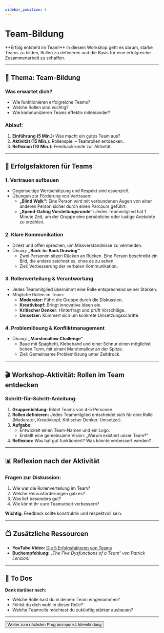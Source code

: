 ```yaml
---
sidebar_position: 5
---
```


# Team-Bildung

<Admonition type="info" icon="🤝">
  **Erfolg entsteht im Team!** In diesem Workshop geht es darum, starke Teams zu
  bilden, Rollen zu definieren und die Basis für eine erfolgreiche
  Zusammenarbeit zu schaffen.
</Admonition>

---

## 🎯 **Thema:** Team-Bildung

### **Was erwartet dich?**

- Wie funktionieren erfolgreiche Teams?
- Welche Rollen sind wichtig?
- Wie kommunizieren Teams effektiv miteinander?

### **Ablauf:**

1. **Einführung (5 Min.):** Was macht ein gutes Team aus?
2. **Aktivität (15 Min.):** Rollenspiel – Teamrollen entdecken.
3. **Reflexion (10 Min.):** Feedbackrunde zur Aktivität.

---

## 🧠 **Erfolgsfaktoren für Teams**

### **1. Vertrauen aufbauen**

- Gegenseitige Wertschätzung und Respekt sind essenziell.
- Übungen zur Förderung von Vertrauen:
  - **„Blind Walk“:** Eine Person wird mit verbundenen Augen von einer anderen Person sicher durch einen Parcours geführt.
  - **„Speed-Dating Vorstellungsrunde“:** Jedes Teammitglied hat 1 Minute Zeit, um der Gruppe eine persönliche oder lustige Anekdote zu erzählen.

### **2. Klare Kommunikation**

- Direkt und offen sprechen, um Missverständnisse zu vermeiden.
- Übung: **„Back-to-Back Drawing“**
  - Zwei Personen sitzen Rücken an Rücken. Eine Person beschreibt ein Bild, die andere zeichnet es, ohne es zu sehen.
  - Ziel: Verbesserung der verbalen Kommunikation.

### **3. Rollenverteilung & Verantwortung**

- Jedes Teammitglied übernimmt eine Rolle entsprechend seiner Stärken.
- Mögliche Rollen im Team:
  - **Moderator:** Führt die Gruppe durch die Diskussion.
  - **Kreativkopf:** Bringt innovative Ideen ein.
  - **Kritischer Denker:** Hinterfragt und prüft Vorschläge.
  - **Umsetzer:** Kümmert sich um konkrete Umsetzungsschritte.

### **4. Problemlösung & Konfliktmanagement**

- Übung: **„Marshmallow Challenge“**
  - Baue mit Spaghetti, Klebeband und einer Schnur einen möglichst hohen Turm, mit einem Marshmallow an der Spitze.
  - Ziel: Gemeinsame Problemlösung unter Zeitdruck.

---

## 🎬 **Workshop-Aktivität: Rollen im Team entdecken**

### **Schritt-für-Schritt-Anleitung:**

1. **Gruppenbildung:** Bildet Teams von 4-5 Personen.
2. **Rollen definieren:** Jedes Teammitglied entscheidet sich für eine Rolle (Moderator, Kreativkopf, Kritischer Denker, Umsetzer).
3. **Aufgabe:**
   - Entwickelt einen Team-Namen und ein Logo.
   - Erstellt eine gemeinsame Vision: „Warum existiert unser Team?“
4. **Reflexion:** Was hat gut funktioniert? Was könnte verbessert werden?

---

## 📊 **Reflexion nach der Aktivität**

### **Fragen zur Diskussion:**

1. Wie war die Rollenverteilung im Team?
2. Welche Herausforderungen gab es?
3. Was lief besonders gut?
4. Wie könnt ihr eure Teamarbeit verbessern?

**Wichtig:** Feedback sollte konstruktiv und respektvoll sein.

---

## 📺 **Zusätzliche Ressourcen**

- **YouTube Video:** [Die 5 Erfolgsfaktoren von Teams](https://www.youtube.com/watch?v=YfGuOuEap-g)
- **Buchempfehlung:** _„The Five Dysfunctions of a Team“ von Patrick Lencioni_

---

## 🚀 **To Dos**

**Denk darüber nach:**

- Welche Rolle hast du in deinem Team eingenommen?
- Fühlst du dich wohl in dieser Rolle?
- Welche Teamrolle möchtest du zukünftig stärker ausbauen?

---

<Button destination="/roadmap/docs/startup-basics/yfn-school/day1/idea">
  Weiter zum nächsten Programmpunkt: Ideenfindung
</Button>
